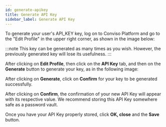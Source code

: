 ```yaml
---
id: generate-apikey
title: Generate API Key
sidebar_label: Generate API Key
---
```



To generate your user's API_KEY key, log on to Conviso Platform and go to the "Edit Profile" in the upper right corner, as shown in the image below:

<ImageDisplay imagePath='/img/apikey-img1.png' />

:::note
This key can be generated as many times as you wish. However, the previously generated key will lose its usefulness.
:::

After clicking on **Edit Profile**, then click on the **API Key** tab, and then on the **Generate** button to generate your key, as in the following image:

<ImageDisplay imagePath='/img/apikey-img2.png' />

After clicking on **Generate**, click on **Confirm** for your key to be generated successfully.

<ImageDisplay imagePath='/img/apikey-img3.png' />

After clicking on **Confirm**, the confirmation of your new API Key will appear with its respective value. We recommend storing this API Key somewhere safe as a password vault.

<ImageDisplay imagePath='/img/apikey-img4.png' />

Once you have your API Key properly stored, click **OK, close** and the **Save** button.
